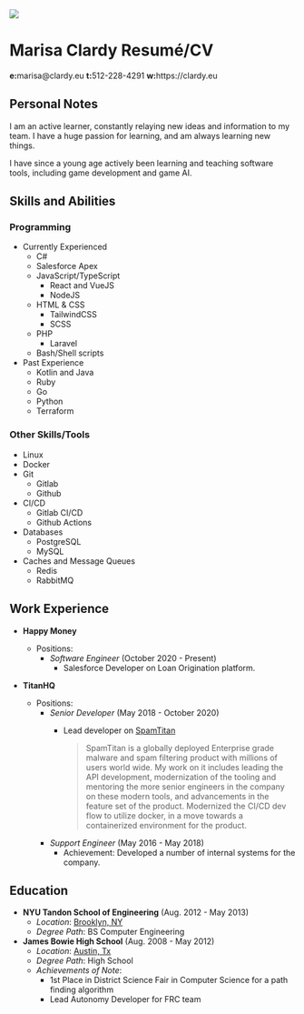 
<div className="flex justify-left content-center items-center w-full">
  <img className="hidden md:inline-block rounded-full mr-8" src="https://www.gravatar.com/avatar/febc3d5f662cd665425a91c67e68bedc?s=200" />
  <div>
  <h1 className="text-3xl">
    <span className="hidden print:inline-block">Marisa Clardy</span>
    <span className="print:hidden inline-block">Resumé/CV</span>
  </h1>
  <Social />
  <div className="hidden print:block font-mono flex justify-around w-full text-xs">
    <span><b>e:</b>marisa@clardy.eu</span>
    <span><b>t:</b>512-228-4291</span>
    <span><b>w:</b>https://clardy.eu</span>
  </div>
  </div>
</div>

## Personal Notes

I am an active learner, constantly relaying new ideas and information to my team.
I have a huge passion for learning, and am always learning new things.

I have since a young age actively been learning and teaching software tools, including
game development and game AI.

<!-- <div className="hidden print:block" style="page-break-after: always;">&nbsp;</div> -->

## Skills and Abilities

<div className="print:block flex flex-col md:flex-row justify-around">

<div className="inline-block height-full align-top">
<h3>Programming</h3>
<ul>
  <li className="list-none">
    <span className="italic">Currently Experienced</span>
    <ul>
      <li>C#</li>
      <li>Salesforce Apex</li>
      <li>JavaScript/TypeScript<ul>
        <li>React and VueJS</li>
        <li>NodeJS</li>
      </ul></li>
      <li>HTML & CSS<ul>
        <li>TailwindCSS</li>
        <li>SCSS</li>
      </ul></li>
      <li>PHP<ul>
        <li>Laravel</li>
      </ul></li>
      <li>Bash/Shell scripts</li>
    </ul>
  </li>
  <li className="list-none">
    <span className="italic">Past Experience</span>
    <ul>
      <li>Kotlin and Java</li>
      <li>Ruby</li>
      <li>Go</li>
      <li>Python</li>
      <li>Terraform</li>
    </ul>
  </li>
</ul>
</div>
<div className="inline-block height-full align-top">
<h3>Other Skills/Tools</h3>
<ul>
  <li className="list-none pr-10">Linux</li>
  <li className="list-none pr-10">Docker</li>
  <li className="list-none pr-10">Git
    <ul>
      <li>Gitlab</li>
      <li>Github</li>
    </ul>
  </li>
  <li className="list-none pr-10">CI/CD
    <ul>
      <li>Gitlab CI/CD</li>
      <li>Github Actions</li>
    </ul>
  </li>
  <li className="list-none pr-10">Databases
    <ul>
      <li>PostgreSQL</li>
      <li>MySQL</li>
    </ul>
  </li>
  <li className="list-none pr-10">Caches and Message Queues
    <ul>
      <li>Redis</li>
      <li>RabbitMQ</li>
    </ul>
  </li>
</ul>
</div>

</div>

## Work Experience

- **Happy Money**
  - Positions:
    - *Software Engineer* (October 2020 - Present)
      - Salesforce Developer on Loan Origination platform.

- **TitanHQ**
  - Positions:
    - *Senior Developer* (May 2018 - October 2020)
      - Lead developer on [SpamTitan](https://www.spamtitan.com/)

        > SpamTitan is a globally deployed Enterprise grade malware and spam filtering product
        > with millions of users world wide.
        > My work on it includes leading the API development, modernization of the tooling
        > and mentoring the more senior engineers in the company on these modern tools,
        > and advancements in the feature set of the product. Modernized the CI/CD dev flow
        > to utilize docker, in a move towards a containerized environment for the product.
    - *Support Engineer* (May 2016 - May 2018)
      - Achievement: Developed a number of internal systems for the company.

## Education

- **NYU Tandon School of Engineering** (Aug. 2012 - May 2013)
  - *Location*: [Brooklyn, NY](https://www.google.com/maps/place/New+York+University+Tandon+School+of+Engineering/@40.6942076,-73.9887677,17z/data=!3m1!4b1!4m5!3m4!1s0x89c25a4a4d8396f3:0xda9b313d596491f7!8m2!3d40.6942036!4d-73.986579)
  - *Degree Path*: BS Computer Engineering
- **James Bowie High School** (Aug. 2008 - May 2012)
  - *Location*: [Austin, Tx](https://www.google.com/maps/place/James+Bowie+High+School/@30.1876581,-97.860686,17z/data=!3m1!4b1!4m5!3m4!1s0x865b4c0e1e8e050b:0x9801923ccd64699f!8m2!3d30.1876535!4d-97.8584973)
  - *Degree Path*: High School
  - *Achievements of Note*:
    - 1st Place in District Science Fair in Computer Science for a path finding algorithm
    - Lead Autonomy Developer for FRC team
